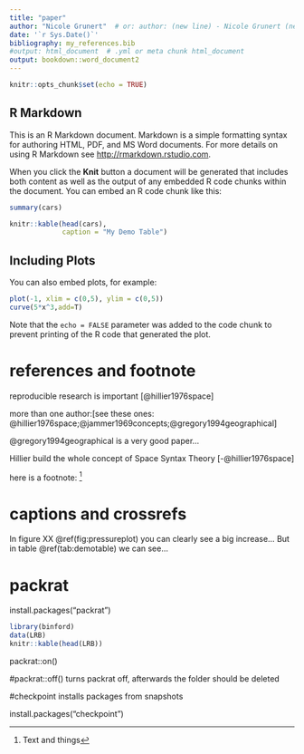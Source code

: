 ```yaml
---
title: "paper"
author: "Nicole Grunert"  # or: author: (new line) - Nicole Grunert (new line) - other Author
date: '`r Sys.Date()`'
bibliography: my_references.bib
#output: html_document  # .yml or meta chunk html_document
output: bookdown::word_document2
---
```


```r
knitr::opts_chunk$set(echo = TRUE)
```

## R Markdown

This is an R Markdown document. Markdown is a simple formatting syntax for authoring HTML, PDF, and MS Word documents. For more details on using R Markdown see <http://rmarkdown.rstudio.com>.

When you click the **Knit** button a document will be generated that includes both content as well as the output of any embedded R code chunks within the document. You can embed an R code chunk like this:

```r
summary(cars)

knitr::kable(head(cars),
             caption = "My Demo Table")
```

## Including Plots

You can also embed plots, for example:

```r
plot(-1, xlim = c(0,5), ylim = c(0,5))
curve(5*x^3,add=T) 
```

Note that the `echo = FALSE` parameter was added to the code chunk to prevent printing of the R code that generated the plot.

# references and footnote

 reproducible research is important [@hillier1976space]
 
 more than one author:[see these ones: @hillier1976space;@jammer1969concepts;@gregory1994geographical]
 
 @gregory1994geographical is a very good paper...
 
 Hillier build the whole concept of Space Syntax Theory [-@hillier1976space]

here is a footnote: ^[Text and things]

# captions and crossrefs

In figure XX \@ref(fig:pressureplot) you can clearly see a big increase...
But in table \@ref(tab:demotable) we can see...

# packrat

install.packages("packrat")


<!-- then:
-->

```r
library(binford)
data(LRB)
knitr::kable(head(LRB))
```

packrat::on()

#packrat::off() turns packrat off, afterwards the folder should be deleted


#checkpoint installs packages from snapshots

install.packages("checkpoint") 
